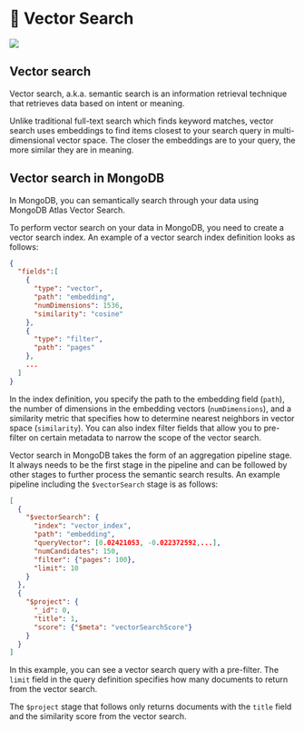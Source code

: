 
# 📘 Vector Search

![](/img/screenshots/10-key-concepts/vector-search.png)

## Vector search

Vector search, a.k.a. semantic search is an information retrieval technique that retrieves data based on intent or meaning.

Unlike traditional full-text search which finds keyword matches, vector search uses embeddings to find items closest to your search query in multi-dimensional vector space. The closer the embeddings are to your query, the more similar they are in meaning.

## Vector search in MongoDB

In MongoDB, you can semantically search through your data using MongoDB Atlas Vector Search.

To perform vector search on your data in MongoDB, you need to create a vector search index. An example of a vector search index definition looks as follows:

```json
{
  "fields":[
    {
      "type": "vector",
      "path": "embedding",
      "numDimensions": 1536,
      "similarity": "cosine"
    },
    {
      "type": "filter",
      "path": "pages"
    },
    ...
  ]
}
```

In the index definition, you specify the path to the embedding field (`path`), the number of dimensions in the embedding vectors (`numDimensions`), and a similarity metric that specifies how to determine nearest neighbors in vector space (`similarity`). You can also index filter fields that allow you to pre-filter on certain metadata to narrow the scope of the vector search.

Vector search in MongoDB takes the form of an aggregation pipeline stage. It always needs to be the first stage in the pipeline and can be followed by other stages to further process the semantic search results. An example pipeline including the `$vectorSearch` stage is as follows:

```json
[
  {
    "$vectorSearch": {
      "index": "vector_index", 
      "path": "embedding",  
      "queryVector": [0.02421053, -0.022372592,...], 
      "numCandidates": 150,
      "filter": {"pages": 100},
      "limit": 10
    }
  }, 
  {
    "$project": {
      "_id": 0, 
      "title": 1,
      "score": {"$meta": "vectorSearchScore"}
    }
  }
]
```

In this example, you can see a vector search query with a pre-filter. The `limit` field in the query definition specifies how many documents to return from the vector search.

The `$project` stage that follows only returns documents with the `title` field and the similarity score from the vector search.
